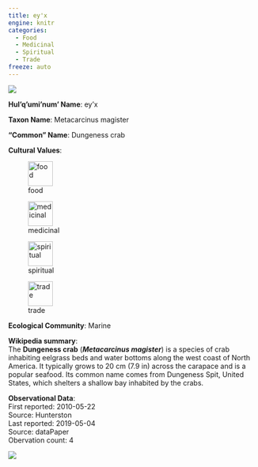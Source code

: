 ```yaml
---
title: ey'x
engine: knitr
categories:
  - Food
  - Medicinal
  - Spiritual
  - Trade
freeze: auto
---
```

![](https://inaturalist-open-data.s3.amazonaws.com/photos/138356832/medium.jpeg){fig-alt="ey'x - Dungeness crab"}

**Hul'q'umi'num' Name**: ey'x

**Taxon Name**: Metacarcinus magister

**"Common" Name**: Dungeness crab

**Cultural Values**:  

::: {layout-nrow=1 style="width:60%"}
![food](/files/food.svg){width=50px}

![medicinal](/files/medicinal.svg){width=50px}

![spiritual](/files/spiritual.svg){width=50px}

![trade](/files/trade.svg){width=50px}
:::

**Ecological Community**: Marine

**Wikipedia summary**:  
The <b>Dungeness crab</b> (<i><b>Metacarcinus magister</b></i>) is a species of crab inhabiting eelgrass beds and water bottoms along the west coast of North America. It typically grows to 20&#160;cm (7.9&#160;in) across the carapace and is a popular seafood. Its common name comes from Dungeness Spit, United States, which shelters a shallow bay inhabited by the crabs.</p>




**Observational Data**:   
First reported: 2010-05-22  
Source: Hunterston  
Last reported: 2019-05-04  
Source: dataPaper  
Obervation count: 4

![](community_dist.png)

